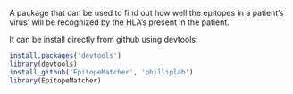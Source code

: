 A package that can be used to find out how well the epitopes in a patient's virus' will be
recognized by the HLA's present in the patient.

It can be install directly from github using devtools:
```r
install.packages('devtools')
library(devtools)
install_github('EpitopeMatcher', 'philliplab')
library(EpitopeMatcher)
```
